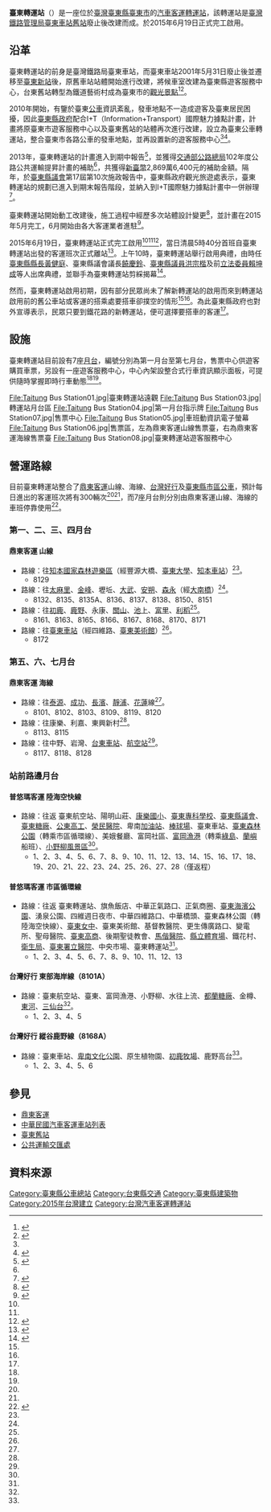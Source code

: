 {{Infobox station/bus
|name=臺東轉運站<br/><small>Taitung Bus Station</small>
|logo=
|image=[[File:Visitor_Information_Center,_Taitung_Bus_Station_20171009.jpg|300px]]
|location={{ROC-TW}}<br>[[臺東縣|臺東縣]][[臺東市|臺東市]][[鐵花路|鐵花路]]369號
|opendate=2015年6月19日
|closedate=
|built=2010年—2015年
|est_completion=
|howtobuild=[[臺東縣政府|臺東縣政府]]營運
|floor=1樓
|use=
|area=
|height=
|terminate=
|via=
|coordinates={{Coord|22.75156|N|121.14773|E|display=inline,title}}
}}
'''臺東轉運站'''（{{lang-en|Taitung Bus Station|}}）是一座位於[[臺灣|臺灣]][[臺東縣|臺東縣]][[臺東市|臺東市]]的[[公共運輸交匯處|汽車客運轉運站]]，該轉運站是[[臺灣鐵路管理局|臺灣鐵路管理局]][[臺東舊站|臺東車站舊站]]廢止後改建而成。於2015年6月19日正式完工啟用。

==沿革==
臺東轉運站的前身是臺灣鐵路局臺東車站，而臺東車站2001年5月31日廢止後並遷移至[[臺東新站|臺東新站]]後，原舊車站站體開始進行改建，將候車室改建為臺東縣遊客服務中心，台東舊站轉型為鐵道藝術村成為臺東市的[[觀光景點|觀光景點]]<ref name="臺東縣政府台東觀光網">{{cite web|language=zh-tw|url=http://tour.taitung.gov.tw/zh-tw/Travel/ScenicSpot/1296/臺東轉運站|title=臺東轉運站|author=|publisher=臺東縣政府台東觀光網|date=|accessdate=2016-06-04|archive-url=https://web.archive.org/web/20160609162701/http://tour.taitung.gov.tw/zh-tw/Travel/ScenicSpot/1296/%E8%87%BA%E6%9D%B1%E8%BD%89%E9%81%8B%E7%AB%99|archive-date=2016-06-09|dead-url=yes}}</ref><ref>{{cite web|language=zh-tw|url=http://www.chinatimes.com/newspapers/20150623000562-260107|title=就是挺台東部落格－再現舊站風華的轉運站|author=黃健庭|publisher=自由時報 |date=2015-06-23|accessdate=2016-06-04}}</ref>。

2010年開始，有鑒於臺東[[公共汽車|公車]]資訊紊亂，發車地點不一造成遊客及臺東居民困擾，因此[[臺東縣政府|臺東縣政府]]配合I+T（Information+Transport）國際魅力據點計畫，計畫將原臺東市遊客服務中心以及臺東舊站的站體再次進行改建，設立為臺東公車轉運站，整合臺東市各路公車的發車地點，並再設置新的遊客服務中心<ref name="臺東縣政府台東觀光網"/><ref name="臺東縣政府">{{cite web|language=zh-tw|url=http://www.taitung.gov.tw/News_Content.aspx?n=E4FA0485B2A5071E&s=F917D8FE9A4E41A8|title=台東轉運站(i+T Center)19日正式啟用 候車接客更便利|author=|publisher=臺東縣政府 |date=2015-06-16|accessdate=2016-06-04}}</ref>。

2013年，臺東轉運站的計畫進入到期中報告<ref>{{cite web|language=zh-tw|url=http://www.taitung.gov.tw/Upload/RelFile/31/905/7a4dd43a-6336-425e-a113-112163db8134.docx |title=臺東縣議會第17屆第9次定期會|author=江慧卿|publisher=臺東縣議會 |date=|accessdate=2016-06-04}}</ref>，並獲得[[交通部公路總局|交通部公路總局]]102年度公路公共運輸提昇計畫的補助<ref name="臺東縣政府"/>，共獲得[[新臺幣|新臺幣]]2,869萬6,400元的補助金額。隔年，於[[臺東縣議會|臺東縣議會]]第17屆第10次施政報告中，臺東縣政府觀光旅遊處表示，臺東轉運站的規劃已進入到期末報告階段，並納入到I+T國際魅力據點計畫中一併辦理<ref>{{cite web|language=zh-tw|url=http://www.taitung.gov.tw/Upload/RelFile/31/905/0a1f1211-590b-476c-b6c3-bcb9b1e8dd39.doc |title=臺東縣議會第17屆第10次定期會|author=江慧卿|publisher=臺東縣議會 |date=|accessdate=2016-06-04}}</ref>。

臺東轉運站開始動工改建後，施工過程中經歷多次站體設計變更<ref>{{cite web|language=zh-tw|url=https://www.youtube.com/watch?v=SIoHzXMBe20|title=20150619 耗時多年台東轉運站 完工正式啟用|author=星樂傳播東台有線|publisher=YouTube |date=2015-06-18|accessdate=2016-06-04}}</ref>，並計畫在2015年5月完工，6月開始由各大客運業者進駐<ref>{{cite web|language=zh-tw|url=http://www.taitung.gov.tw/Upload/RelFile/31/905/176f169a-12ef-4579-9583-eae223542ce4.pdf|title=臺東縣議會第18屆第1次定期會|author=江慧卿|publisher=臺東縣議會 |date=|accessdate=2016-06-04}}</ref>。

2015年6月19日，臺東轉運站正式完工啟用<ref name="臺東縣政府台東觀光網"/><ref name="臺東縣政府"/><ref name="中時電子報">{{cite web|language=zh-tw|url=http://tube.chinatimes.com/20150619003313-261402|title=台東轉運站啟用！搭車不必到處找|author=何橞瑢|publisher=中時電子報 |date=2015-06-19|accessdate=2016-06-04}}</ref>，當日清晨5時40分首班自臺東轉運站出發的客運班次正式離站<ref name="自由時報2">{{cite web|language=zh-tw|url=http://news.ltn.com.tw/news/local/paper/890146|title=〈南部〉台東舊火車站變身轉運站 週五啟用|author=張存薇|publisher=自由時報|date=2015-06-17|accessdate=2016-06-04|archive-date=2016-06-10|archive-url=https://web.archive.org/web/20160610184119/http://news.ltn.com.tw/news/local/paper/890146|dead-url=no}}</ref>。上午10時，臺東轉運站舉行啟用典禮，由時任[[臺東縣縣長|臺東縣縣長]][[黃健庭|黃健庭]]、臺東縣議會議長[[饒慶鈴|饒慶鈴]]、[[臺東縣議員|臺東縣議員]][[洪宗楷|洪宗楷]]及前[[立法委員|立法委員]][[賴坤成|賴坤成]]等人出席典禮，並聯手為臺東轉運站剪綵揭幕<ref name="自由時報">{{cite web|language=zh-tw|url=http://news.ltn.com.tw/news/life/breakingnews/1353500|title=每天超過300班次 台東轉運站啟用|author=黃明堂|publisher=自由時報|date=2015-06-19|accessdate=2016-06-04|archive-date=2015-08-06|archive-url=https://web.archive.org/web/20150806011345/http://news.ltn.com.tw/news/life/breakingnews/1353500|dead-url=no}}</ref>。

然而，臺東轉運站啟用初期，因有部分民眾尚未了解新轉運站的啟用而來到轉運站啟用前的舊公車站或客運的搭乘處要搭車卻撲空的情形<ref name="自由時報"/><ref name="中時電子報"/>。為此臺東縣政府也對外宣導表示，民眾只要到鐵花路的新轉運站，便可選擇要搭車的客運<ref name="臺東縣政府"/>。

==設施==
臺東轉運站目前設有7座[[月台|月台]]，編號分別為第一月台至第七月台，售票中心供遊客購買車票，另設有一座遊客服務中心，中心內架設整合式行車資訊顯示面板，可提供隨時掌握即時行車動態<ref name="臺東縣政府台東觀光網"/><ref name="臺東縣政府"/>。
<gallery>
File:Taitung Bus Station01.jpg|臺東轉運站遠觀
File:Taitung Bus Station03.jpg|轉運站月台區
File:Taitung Bus Station04.jpg|第一月台指示牌
File:Taitung Bus Station07.jpg|售票中心
File:Taitung Bus Station05.jpg|車班動資訊電子螢幕
File:Taitung Bus Station06.jpg|售票區，左為鼎東客運山線售票臺，右為鼎東客運海線售票臺
File:Taitung Bus Station08.jpg|臺東轉運站遊客服務中心
</gallery>

==營運路線==
目前臺東轉運站整合了[[鼎東客運|鼎東客運]]山線、海線、[[台灣好行|台灣好行]]及[[臺東縣市區公車|臺東縣市區公車]]，預計每日進出的客運班次將有300輛次<ref name="自由時報"/><ref name="自由時報2"/>，而7座月台則分別由鼎東客運山線、海線的車班停靠使用<ref name="臺東轉運站">{{cite web|language=zh-tw|url=https://taitung.biz/|title=臺東轉運站|author=|publisher=臺東轉運站|date=|accessdate=2016-06-12|archive-date=2019-01-25|archive-url=https://web.archive.org/web/20190125073001/https://taitung.biz/|dead-url=no}}</ref>。

===第一、二、三、四月台===
====鼎東客運 山線====
* 路線：往[[知本國家森林遊樂區|知本國家森林遊樂區]]（經豐源大橋、[[臺東大學|臺東大學]]、[[知本車站|知本車站]]）<ref name="臺東轉運站"/>。
** 8129
* 路線：往[[太麻里|太麻里]]、[[金峰鄉_(台灣)|金峰]]、壢坵、[[大武村_(臺東縣)|大武]]、[[安朔|安朔]]、[[森永_(台灣)|森永]]（經[[大南橋|大南橋]]）<ref name="臺東轉運站"/>。
** 8132、8135、8135A、8136、8137、8138、8150、8151
* 路線：往[[初鹿|初鹿]]、[[鹿野|鹿野]]、永康、[[關山|關山]]、[[池上鄉|池上]]、[[富里鄉|富里]]、[[利稻|利稻]]<ref name="臺東轉運站"/>。
** 8161、8163、8165、8166、8167、8168、8170、8171
* 路線：往[[臺東車站|臺東車站]]（經四維路、[[臺東美術館|臺東美術館]]）<ref name="臺東轉運站"/>。
**8172

===第五、六、七月台===
====鼎東客運 海線====
* 路線：往[[泰源|泰源]]、[[成功鎮|成功]]、[[長濱鄉|長濱]]、[[靜浦|靜浦]]、[[花蓮市|花蓮]]線<ref name="臺東轉運站"/>。
** 8101、8102、8103、8109、8119、8120
* 路線：往康樂、利嘉、東興新村<ref name="臺東轉運站"/>。
** 8113、8115
* 路線：往中野、岩灣、[[台東車站|台東車站]]、[[臺東航空站|航空站]]<ref name="臺東轉運站"/>。
** 8117、8118、8128

===站前路邊月台===
====普悠瑪客運 陸海空快線====
* 路線：往返 臺東航空站、陽明山莊、[[台東縣立康樂國民小學|康樂國小]]、[[國立臺東專科學校|臺東專科學校]]、[[臺東縣議會|臺東縣議會]]、[[台東糖廠|臺東糖廠]]、[[公東高工|公東高工]]、[[臺北榮民總醫院臺東分院|榮民醫院]]、卑南[[加油站|加油站]]、[[臺東棒球村|棒球場]]、臺東車站、[[台東森林公園|臺東森林公園]]（轉乘市區循環線）、美娥餐廳、富岡社區、[[富岡漁港|富岡漁港]]（轉乘[[綠島|綠島]]、[[蘭嶼|蘭嶼]]船班）、[[小野柳風景區|小野柳風景區]]<ref name="臺東轉運站"/>。
** 1、2、3、4、5、6、7、8、9、10、11、12、13、14、15、16、17、18、19、20、21、22、23、24、25、26、27、28（僅返程）

====普悠瑪客運 市區循環線====
* 路線：往返 臺東轉運站、旗魚飯店、中華正氣路口、正氣商圈、[[臺東海濱公園|臺東海濱公園]]、湧泉公園、四維週日夜市、中華四維路口、中華橋頭、臺東森林公園（轉陸海空快線）、[[國立臺東女子高級中學|臺東女中]]、臺東美術館、基督教醫院、更生傳廣路口、變電所、聖母醫院、[[國立臺東高級商業職業學校|臺東高商]]、後期聖徒教會、[[馬偕醫院|馬偕醫院]]、[[臺東縣立體育場|縣立體育場]]、鐵花村、[[臺東縣政府衛生局|衛生局]]、[[衛生福利部臺東醫院|臺東署立醫院]]、中央市場、臺東轉運站<ref name="臺東轉運站"/>。
** 1、2、3、4、5、6、7、8、9、10、11、12、13

====台灣好行 東部海岸線（8101A）====
* 路線：臺東航空站、臺東、富岡漁港、小野柳、水往上流、[[新東糖廠|都蘭糖廠]]、金樽、[[東河鄉_(臺灣)|東河]]、[[三仙台|三仙台]]<ref name="臺東轉運站"/>。
** 1、2、3、4、5

====台灣好行 縱谷鹿野線（8168A）====
* 路線：臺東車站、[[卑南文化公園|卑南文化公園]]、原生植物園、[[初鹿牧場|初鹿牧場]]、鹿野高台<ref name="臺東轉運站"/>。
** 1、2、3、4、5、6

==參見==
* [[鼎東客運|鼎東客運]]
* [[中華民國汽車客運車站列表|中華民國汽車客運車站列表]]
* [[臺東舊站|臺東舊站]]
* [[公共運輸交匯處|公共運輸交匯處]]

==資料來源==
{{Reflist}}

{{DEFAULTSORT:Taitung Bus Station}}
[[Category:臺東縣公車總站|Category:臺東縣公車總站]]
[[Category:台東縣交通|Category:台東縣交通]]
[[Category:臺東縣建築物|Category:臺東縣建築物]]

[[Category:2015年台灣建立|Category:2015年台灣建立]]
[[Category:台灣汽車客運轉運站|Category:台灣汽車客運轉運站]]